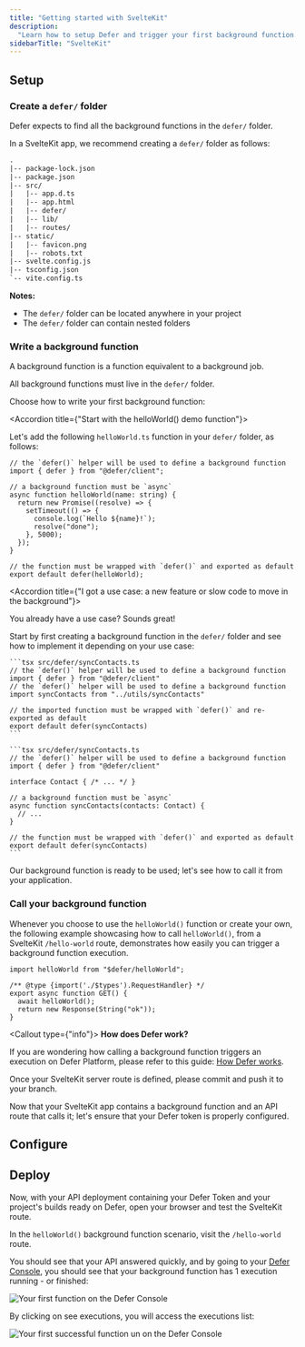 ```yaml
---
title: "Getting started with SvelteKit"
description:
  "Learn how to setup Defer and trigger your first background function."
sidebarTitle: "SvelteKit"
---
```


## Setup

<Snippet file="install-defer-client.mdx" />

### Create a `defer/` folder

Defer expects to find all the background functions in the `defer/` folder.

In a SvelteKit app, we recommend creating a `defer/` folder as follows:

```txt
.
|-- package-lock.json
|-- package.json
|-- src/
|   |-- app.d.ts
|   |-- app.html
|   |-- defer/
|   |-- lib/
|   |-- routes/
|-- static/
|   |-- favicon.png
|   |-- robots.txt
|-- svelte.config.js
|-- tsconfig.json
`-- vite.config.ts
```

<Info>

**Notes:**

- The `defer/` folder can be located anywhere in your project
- The `defer/` folder can contain nested folders

</Info>

### Write a background function

A background function is a function equivalent to a background job.

All background functions must live in the `defer/` folder.

Choose how to write your first background function:

<AccordionGroup>

<Accordion title={"Start with the helloWorld() demo function"}>

Let's add the following `helloWorld.ts` function in your `defer/` folder, as
follows:

```tsx src/defer/helloWorld.ts
// the `defer()` helper will be used to define a background function
import { defer } from "@defer/client";

// a background function must be `async`
async function helloWorld(name: string) {
  return new Promise((resolve) => {
    setTimeout(() => {
      console.log(`Hello ${name}!`);
      resolve("done");
    }, 5000);
  });
}

// the function must be wrapped with `defer()` and exported as default
export default defer(helloWorld);
```

</Accordion>

<Accordion title={"I got a use case: a new feature or slow code to move in the background"}>

You already have a use case? Sounds great!

Start by first creating a background function in the `defer/` folder and see how
to implement it depending on your use case:

<Tabs>

  <Tab title='Move existing slow code to a background function'>

    ```tsx src/defer/syncContacts.ts
    // the `defer()` helper will be used to define a background function
    import { defer } from "@defer/client"
    // the `defer()` helper will be used to define a background function
    import syncContacts from "../utils/syncContacts"

    // the imported function must be wrapped with `defer()` and re-exported as default
    export default defer(syncContacts)
    ```

  </Tab>

  <Tab title='Write a new feature, ex: syncContacts()'>

    ```tsx src/defer/syncContacts.ts
    // the `defer()` helper will be used to define a background function
    import { defer } from "@defer/client"

    interface Contact { /* ... */ }

    // a background function must be `async`
    async function syncContacts(contacts: Contact) {
      // ...
    }

    // the function must be wrapped with `defer()` and exported as default
    export default defer(syncContacts)
    ```

  </Tab>

</Tabs>

</Accordion>

</AccordionGroup>

Our background function is ready to be used; let's see how to call it from your
application.

### Call your background function

Whenever you choose to use the `helloWorld()` function or create your own, the
following example showcasing how to call `helloWorld()`, from a SvelteKit
`/hello-world` route, demonstrates how easily you can trigger a background
function execution.

```tsx src/routes/hello-world/+server.ts
import helloWorld from "$defer/helloWorld";

/** @type {import('./$types').RequestHandler} */
export async function GET() {
  await helloWorld();
  return new Response(String("ok"));
}
```

<Callout type={"info"}>
**How does Defer work?**

If you are wondering how calling a background function triggers an execution on
Defer Platform, please refer to this guide:
[How Defer works](/get-started/concepts).

</Callout>

Once your SvelteKit server route is defined, please commit and push it to your
branch.

Now that your SvelteKit app contains a background function and an API route that
calls it; let's ensure that your Defer token is properly configured.

## Configure

<Snippet file="setup-defer-app.mdx" />

<Snippet file="api-deployment-configuration.mdx" />

## Deploy

Now, with your API deployment containing your Defer Token and your project's
builds ready on Defer, open your browser and test the SvelteKit route.

In the `helloWorld()` background function scenario, visit the `/hello-world`
route.

You should see that your API answered quickly, and by going to your
[Defer Console](https://console.defer.run/), you should see that your background
function has 1 execution running - or finished:

<Frame>
  <img
    src="/images/getting-started/functions-list.png"
    alt="Your first function on the Defer Console"
    width={800}
    height={900}
  />
</Frame>

By clicking on see executions, you will access the executions list:

<Frame>
  <img
    src="/images/getting-started/function-runs.png"
    alt="Your first successful function un on the Defer Console"
    width={800}
    height={900}
  />
</Frame>

<Snippet file="quickstarts-next-steps.mdx" />
